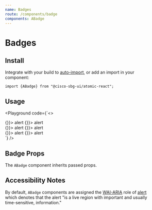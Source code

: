 ```yaml
---
name: Badges
route: /components/badge
components: ABadge
---
```



# Badges

## Install

Integrate with your build to [auto-import](/#integrating), or add an import in your component:

```
import {ABadge} from "@cisco-sbg-ui/atomic-react";
```

## Usage

<Playground
  code={`<>
  <div>
    <ABadge color="cisco-blue" content="3" large className="mr-4">
      <AButton tertiaryAlt icon className="pa-1" onClick={() => {}}>
        <AIcon size={48}>alert</AIcon>
      </AButton>
    </ABadge>
    <ABadge color="status-red" content="99+" large>
      <AButton tertiaryAlt icon className="pa-1" onClick={() => {}}>
        <AIcon size={48}>alert</AIcon>
      </AButton>
    </ABadge>
  </div>
  <div className="mt-4">
    <ABadge color="cisco-blue" content="3" className="mr-4">
      <AButton secondary icon className="pa-1" onClick={() => {}}>
        <AIcon size={24}>alert</AIcon>
      </AButton>
    </ABadge>
    <ABadge color="status-red" content="99+">
      <AButton secondary icon className="pa-1" onClick={() => {}}>
        <AIcon size={24}>alert</AIcon>
      </AButton>
    </ABadge>
  </div>
  <div className="mt-4">
    <ABadge color="cisco-blue" content="3" small className="mr-4">
      <AButton primary icon className="pa-1" onClick={() => {}}>
        <AIcon size={16}>alert</AIcon>
      </AButton>
    </ABadge>
    <ABadge color="status-red" content="99+" small>
      <AButton primary icon className="pa-1" onClick={() => {}}>
        <AIcon size={16}>alert</AIcon>
      </AButton>
    </ABadge>
  </div>
</>`}
/>

## Badge Props

The `ABadge` component inherits passed props.

<Props of="ABadge" />

## Accessibility Notes

By default, `ABadge` components are assigned the [WAI-ARIA](https://www.w3.org/WAI/standards-guidelines/aria/) role of [alert](https://www.w3.org/TR/wai-aria/#alert) which denotes that the alert "is a live region with important and usually time-sensitive, information."
